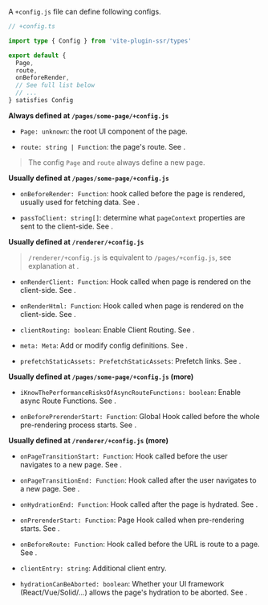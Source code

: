 
A `+config.js` file can define following configs.

```ts
// +config.ts

import type { Config } from 'vite-plugin-ssr/types'

export default {
  Page,
  route,
  onBeforeRender,
  // See full list below
  // ...
} satisfies Config
```

**Always defined at `/pages/some-page/+config.js`**

- `Page: unknown`: the root UI component of the page.

- `route: string | Function`: the page's route. See <Link href="/routing" />.

> The config `Page` and `route` always define a new page.

**Usually defined at `/pages/some-page/+config.js`**

- `onBeforeRender: Function`: hook called before the page is rendered, usually used for fetching data. See <Link href="/onBeforeRender" />.

- `passToClient: string[]`: determine what `pageContext` properties are sent to the client-side. See <Link href="/passToClient" />.

**Usually defined at `/renderer/+config.js`**

> `/renderer/+config.js` is equivalent to `/pages/+config.js`, see explanation at <Link href="/architecture#config-js" />.

- `onRenderClient: Function`: Hook called when page is rendered on the client-side. See <Link href="/onRenderClient" />.

- `onRenderHtml: Function`: Hook called when page is rendered on the client-side. See <Link href="/onRenderHtml" />.
- `clientRouting: boolean`: Enable Client Routing. See <Link href="/clientRouting" />.
- `meta: Meta`: Add or modify config definitions. See <Link href="/meta" />.
- `prefetchStaticAssets: PrefetchStaticAssets`: Prefetch links. See <Link href="/clientRouting#link-prefetching" />.

**Usually defined at `/pages/some-page/+config.js` (more)**
- `iKnowThePerformanceRisksOfAsyncRouteFunctions: boolean`: Enable async Route Functions. See <Link href="/route-function#async" />.

- `onBeforePrerenderStart: Function`: Global Hook called before the whole pre-rendering process starts. See <Link href="/onBeforePrerenderStart" />.

**Usually defined at `/renderer/+config.js` (more)**
- `onPageTransitionStart: Function`: Hook called before the user navigates to a new page. See <Link href="/clientRouting" />.

- `onPageTransitionEnd: Function`: Hook called after the user navigates to a new page. See <Link href="/clientRouting" />.
- `onHydrationEnd: Function`: Hook called after the page is hydrated. See <Link href="/clientRouting" />.
- `onPrerenderStart: Function`: Page Hook called when pre-rendering starts. See <Link href="/onPrerenderStart" />.
- `onBeforeRoute: Function`: Hook called before the URL is route to a page. See <Link href="/onBeforeRoute" />.
- `clientEntry: string`: Additional client entry.
- `hydrationCanBeAborted: boolean`:  Whether your UI framework (React/Vue/Solid/...) allows the page's hydration to be aborted. See <Link href="/clientRouting" />.
